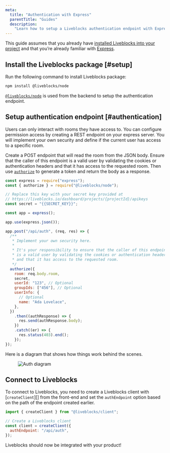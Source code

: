 ```yaml
---
meta:
  title: "Authentication with Express"
  parentTitle: "Guides"
  description:
    "Learn how to setup a Liveblocks authentication endpoint with Express"
---
```


This guide assumes that you already have
[installed Liveblocks into your project](/docs/get-started/javascript) and that
you’re already familiar with [Express](https://expressjs.com/).

## Install the Liveblocks package [#setup]

Run the following command to install Liveblocks package:

```bash
npm install @liveblocks/node
```

[`@liveblocks/node`][] is used from the backend to setup the authentication
endpoint.

## Setup authentication endpoint [#authentication]

Users can only interact with rooms they have access to. You can configure
permission access by creating a REST endpoint on your express server. You will
implement your own security and define if the current user has access to a
specific room.

Create a POST endpoint that will read the room from the JSON body. Ensure that
the caller of this endpoint is a valid user by validating the cookies or
authentication headers and that it has access to the requested room. Then use
[`authorize`][] to generate a token and return the body as a response.

```js
const express = require("express");
const { authorize } = require("@liveblocks/node");

// Replace this key with your secret key provided at
// https://liveblocks.io/dashboard/projects/{projectId}/apikeys
const secret = "{{SECRET_KEY}}";

const app = express();

app.use(express.json());

app.post("/api/auth", (req, res) => {
  /**
   * Implement your own security here.
   *
   * It's your responsibility to ensure that the caller of this endpoint
   * is a valid user by validating the cookies or authentication headers
   * and that it has access to the requested room.
   */
  authorize({
    room: req.body.room,
    secret,
    userId: "123", // Optional
    groupIds: ["456"], // Optional
    userInfo: {
      // Optional
      name: "Ada Lovelace",
    },
  })
    .then((authResponse) => {
      res.send(authResponse.body);
    })
    .catch((er) => {
      res.status(403).end();
    });
});
```

Here is a diagram that shows how things work behind the scenes.

<Figure highlight={false}>
  <Image
    src="/images/docs/auth-diagram.svg"
    alt="Auth diagram"
    layout="responsive"
    width={730}
    height={504}
    quality={90}
  />
</Figure>

## Connect to Liveblocks

To connect to Liveblocks, you need to create a Liveblocks client with
[`createClient`][] from the front-end and set the `authEndpoint` option based on
the path of the endpoint created earlier.

```js
import { createClient } from "@liveblocks/client";

// Create a Liveblocks client
const client = createClient({
  authEndpoint: "/api/auth",
});
```

Liveblocks should now be integrated with your product!

[`@liveblocks/node`]: /docs/api-reference/liveblocks-node
[`authorize`]: /docs/api-reference/liveblocks-node#authorize
